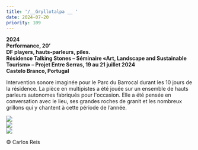 ```yaml
---
title: '/__Gryllotalpa __ '
date: 2024-07-20
priority: 109
---
```

**2024**\
**Performance, 20’** \
**DF players, hauts-parleurs, piles.**\
**Résidence Talking Stones – Séminaire «Art, Landscape and Sustainable Tourism» – Projet Entre Serras, 19 au 21 juillet 2024** \
**Castelo Branco, Portugal**

Intervention sonore imaginée pour le Parc du Barrocal durant les 10 jours de la résidence. La pièce en multipistes a été jouée sur un ensemble de hauts parleurs autonomes fabriqués pour l'occasion. Elle a été pensée en conversation avec le lieu, ses grandes roches de granit et les nombreux grillons qui y chantent à cette période de l’année.

<VimeoEmbed videoId={1014255136} />

![](src/assets/images/projects/gryllotalpa/performance_carlos_reis.jpg)\
![](src/assets/images/projects/gryllotalpa/performance_vue_pres_carlos_reis.jpg)\
![](src/assets/images/projects/gryllotalpa/hp_autonome.jpg)

<VimeoEmbed videoId={1014264635} />

© Carlos Reis
